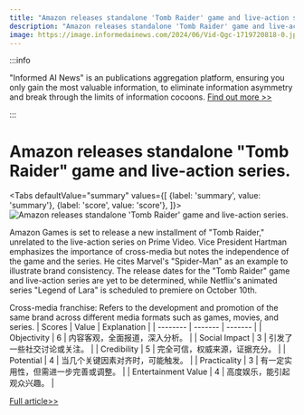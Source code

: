 ```yaml
---
title: "Amazon releases standalone 'Tomb Raider' game and live-action series."
description: "Amazon releases standalone 'Tomb Raider' game and live-action series."
image: https://image.informedainews.com/2024/06/Vid-Qgc-1719720818-0.jpg
---
```



:::info

"Informed AI News" is an publications aggregation platform, ensuring you only gain the most valuable information, to eliminate information asymmetry and break through the limits of information cocoons.  [Find out more >>](/)

:::

# Amazon releases standalone "Tomb Raider" game and live-action series.


<Tabs
	defaultValue="summary"
	values={[
	{label: 'summary', value: 'summary'},
	{label: 'score', value: 'score'},
]}>
<TabItem value="summary">
<img
  src="https://image.informedainews.com/2024/06/Vid-Qgc-1719720818-0.jpg"
  alt="Amazon releases standalone 'Tomb Raider' game and live-action series."
/>



Amazon Games is set to release a new installment of "Tomb Raider," unrelated to the live-action series on Prime Video. Vice President Hartman emphasizes the importance of cross-media but notes the independence of the game and the series. He cites Marvel's "Spider-Man" as an example to illustrate brand consistency. The release dates for the "Tomb Raider" game and live-action series are yet to be determined, while Netflix's animated series "Legend of Lara" is scheduled to premiere on October 10th.

Cross-media franchise: Refers to the development and promotion of the same brand across different media formats such as games, movies, and series.
</TabItem>
<TabItem value="score">
	| Scores     | Value   | Explanation |
	| -------- | ------- | ------- |
	| Objectivity  | 6    | 内容客观，全面报道，深入分析。    |
	| Social Impact | 3     | 引发了一些社交讨论或关注。    |
	| Credibility    | 5    | 完全可信，权威来源，证据充分。    |
	| Potential    | 4    | 当几个关键因素对齐时，可能触发。    |
	| Practicality    | 3    | 有一定实用性，但需进一步完善或调整。    |
	| Entertainment Value    | 4    | 高度娱乐，能引起观众兴趣。    |
</TabItem>
</Tabs>

[Full article>>](https://www.cnbeta.com.tw/articles/game/1436541.htm)
